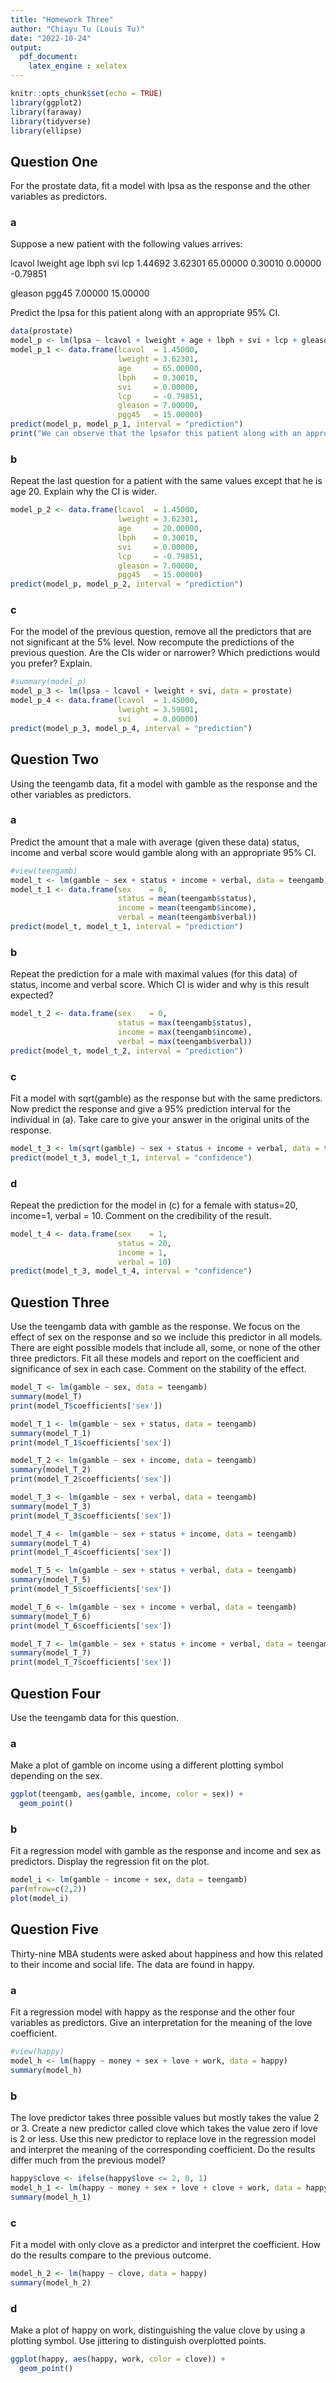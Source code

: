 ---
title: "Homework Three"
author: "Chiayu Tu (Louis Tu)"
date: "2022-10-24"
output: 
  pdf_document:
    latex_engine : xelatex
---

```{r setup, include=FALSE}
knitr::opts_chunk$set(echo = TRUE)
library(ggplot2)
library(faraway)
library(tidyverse)
library(ellipse)
```

## Question One
For the prostate data, fit a model with lpsa as the response and the other variables as predictors.

### a
Suppose a new patient with the following values arrives:

lcavol  lweight age      lbph    svi     lcp
1.44692 3.62301 65.00000 0.30010 0.00000 -0.79851

gleason pgg45
7.00000 15.00000

Predict the lpsa for this patient along with an appropriate 95% CI.

```{r 1.a}
data(prostate)
model_p <- lm(lpsa ~ lcavol + lweight + age + lbph + svi + lcp + gleason + pgg45, data = prostate)
model_p_1 <- data.frame(lcavol  = 1.45000, 
                        lweight = 3.62301, 
                        age     = 65.00000, 
                        lbph    = 0.30010, 
                        svi     = 0.00000, 
                        lcp     = -0.79851, 
                        gleason = 7.00000, 
                        pgg45   = 15.00000) 
predict(model_p, model_p_1, interval = "prediction")
print("We can observe that the lpsafor this patient along with an appropriate 95% is (0.9664447, 3.815277)")
```

### b
Repeat the last question for a patient with the same values except that he is age 20. Explain why the CI is wider.

```{r 1.b}
model_p_2 <- data.frame(lcavol  = 1.45000, 
                        lweight = 3.62301, 
                        age     = 20.00000, 
                        lbph    = 0.30010, 
                        svi     = 0.00000, 
                        lcp     = -0.79851, 
                        gleason = 7.00000, 
                        pgg45   = 15.00000) 
predict(model_p, model_p_2, interval = "prediction")
```

### c
For the model of the previous question, remove all the predictors that are not
significant at the 5% level. Now recompute the predictions of the previous question. Are the CIs wider or narrower? Which predictions would you prefer?
Explain.

```{r 1.c}
#summary(model_p)
model_p_3 <- lm(lpsa ~ lcavol + lweight + svi, data = prostate)
model_p_4 <- data.frame(lcavol  = 1.45000,
                        lweight = 3.59801,
                        svi     = 0.00000)
predict(model_p_3, model_p_4, interval = "prediction")
```

## Question Two
Using the teengamb data, fit a model with gamble as the response and the other
variables as predictors.

### a
Predict the amount that a male with average (given these data) status, income and verbal score would gamble along with an appropriate 95% CI.

```{r 2.a}
#view(teengamb)
model_t <- lm(gamble ~ sex + status + income + verbal, data = teengamb)
model_t_1 <- data.frame(sex    = 0,
                        status = mean(teengamb$status),
                        income = mean(teengamb$income),
                        verbal = mean(teengamb$verbal))
predict(model_t, model_t_1, interval = "prediction")
```

### b
Repeat the prediction for a male with maximal values (for this data) of status,
income and verbal score. Which CI is wider and why is this result expected?

```{r 2.b}
model_t_2 <- data.frame(sex    = 0,
                        status = max(teengamb$status),
                        income = max(teengamb$income),
                        verbal = max(teengamb$verbal))
predict(model_t, model_t_2, interval = "prediction")
```

### c
Fit a model with sqrt(gamble) as the response but with the same predictors. Now predict the response and give a 95% prediction interval for the individual in (a). Take care to give your answer in the original units of the response.

```{r 2.c}
model_t_3 <- lm(sqrt(gamble) ~ sex + status + income + verbal, data = teengamb)
predict(model_t_3, model_t_1, interval = "confidence")
```

### d
Repeat the prediction for the model in (c) for a female with status=20, income=1, verbal = 10. Comment on the credibility of the result.

```{r 2.d}
model_t_4 <- data.frame(sex    = 1,
                        status = 20,
                        income = 1,
                        verbal = 10)
predict(model_t_3, model_t_4, interval = "confidence")
```

## Question Three
Use the teengamb data with gamble as the response. We focus on the effect of sex on the response and so we include this predictor in all models. There are eight possible models that include all, some, or none of the other three predictors. Fit all these models and report on the coefficient and significance of sex in each case. Comment on the stability of the effect.

```{r 3}
model_T <- lm(gamble ~ sex, data = teengamb)
summary(model_T)
print(model_T$coefficients['sex'])

model_T_1 <- lm(gamble ~ sex + status, data = teengamb)
summary(model_T_1)
print(model_T_1$coefficients['sex'])

model_T_2 <- lm(gamble ~ sex + income, data = teengamb)
summary(model_T_2)
print(model_T_2$coefficients['sex'])

model_T_3 <- lm(gamble ~ sex + verbal, data = teengamb)
summary(model_T_3)
print(model_T_3$coefficients['sex'])

model_T_4 <- lm(gamble ~ sex + status + income, data = teengamb)
summary(model_T_4)
print(model_T_4$coefficients['sex'])

model_T_5 <- lm(gamble ~ sex + status + verbal, data = teengamb)
summary(model_T_5)
print(model_T_5$coefficients['sex'])

model_T_6 <- lm(gamble ~ sex + income + verbal, data = teengamb)
summary(model_T_6)
print(model_T_6$coefficients['sex'])

model_T_7 <- lm(gamble ~ sex + status + income + verbal, data = teengamb)
summary(model_T_7)
print(model_T_7$coefficients['sex'])
```

## Question Four
Use the teengamb data for this question.

### a
Make a plot of gamble on income using a different plotting symbol depending
on the sex.

```{r 4.a}
ggplot(teengamb, aes(gamble, income, color = sex)) +
  geom_point()
```

### b
Fit a regression model with gamble as the response and income and sex as predictors. Display the regression fit on the plot.

```{r 4.b}
model_i <- lm(gamble ~ income + sex, data = teengamb)
par(mfrow=c(2,2))
plot(model_i)
```

## Question Five
Thirty-nine MBA students were asked about happiness and how this related to their income and social life. The data are found in happy.

### a
Fit a regression model with happy as the response and the other four variables
as predictors. Give an interpretation for the meaning of the love coefficient.

```{r 5.a}
#view(happy)
model_h <- lm(happy ~ money + sex + love + work, data = happy)
summary(model_h)
```

### b
The love predictor takes three possible values but mostly takes the value 2 or
3. Create a new predictor called clove which takes the value zero if love is 2 or less. Use this new predictor to replace love in the regression model and interpret the meaning of the corresponding coefficient. Do the results differ much from the previous model?

```{r 5.b}
happy$clove <- ifelse(happy$love <= 2, 0, 1)
model_h_1 <- lm(happy ~ money + sex + love + clove + work, data = happy)
summary(model_h_1)
```

### c
Fit a model with only clove as a predictor and interpret the coefficient. How do the results compare to the previous outcome.

```{r 5.c}
model_h_2 <- lm(happy ~ clove, data = happy)
summary(model_h_2)
```

### d
Make a plot of happy on work, distinguishing the value clove by using a plotting symbol. Use jittering to distinguish overplotted points.

```{r 5.d}
ggplot(happy, aes(happy, work, color = clove)) +
  geom_point()
```
